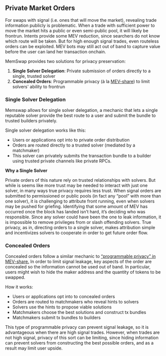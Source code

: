 ## Private Market Orders

For swaps with signal (i.e. ones that will move the market), revealing trade information publicly is problematic. When a trade with sufficient power to move the market hits a public or even semi-public pool, it will likely be frontrun. Intents provide some MEV reduction, since searchers do not know which route will be taken. But for high enough signal trades, even routeless orders can be exploited. MEV bots may still act out of band to capture value before the user can land her transaction onchain.

MemSwap provides two solutions for privacy preservation:

1. **Single Solver Delegation**: Private submission of orders directly to a single, trusted solver
2. **Concealed Orders**: Programmable privacy (à la [MEV-share](https://collective.flashbots.net/t/mev-share-programmably-private-orderflow-to-share-mev-with-users/1264)) to limit solvers' ability to frontrun

### Single Solver Delegation

Memswap allows for single solver delegation, a mechanic that lets a single reputable solver provide the best route to a user and submit the bundle to trusted builders privately.

Single solver delegation works like this:

- Users or applications opt into to private order distribution
- Orders are routed directly to a trusted solver (mediated by a matchmaker)
- This solver can privately submits the transaction bundle to a builder using trusted private channels like private RPCs.

**Why a Single Solver**

Private orders of this nature rely on trusted relationships with solvers. But while is seems like more trust may be needed to interact with just one solver, in many ways true privacy requires less trust. When signal orders are submitted to permissioned or public pools (in fact any “pool” with more than one solver), it is challenging to attribute front running, even when solvers may be pushed for griefing. Identifying that some amount of MEV has occurred once the block has landed isn’t hard, it’s deciding who was responsible. Since any solver could have been the one to leak information, it is impossible to remove privileges from or slash offending solvers. True privacy, as in, directing orders to a single solver, makes attribution simple and incentivizes solvers to cooperate in order to get future order flow.

### Concealed Orders

Concealed orders follow a similar mechanic to [“programmable privacy” in MEV-share.](https://collective.flashbots.net/t/mev-share-programmably-private-orderflow-to-share-mev-with-users/1264) In order to limit signal leakage, key aspects of the order are concealed so the information cannot be used out of band. In particular, users might wish to hide the maker address and the quantity of tokens to be swapped.

How it works:

- Users or applications opt into to concealed orders
- Orders are routed to matchmakers who reveal hints to solvers
- Solvers use the hints to propose viable solutions
- Matchmakers choose the best solutions and construct tx bundles
- Matchmakers submit tx bundles to builders

This type of programmable privacy can prevent signal leakage, so it is advantageous when there are high signal trades. However, when trades are not high signal, privacy of this sort can be limiting, since hiding information can prevent solvers from constructing the best possible orders, and as a result may limit user upside.
